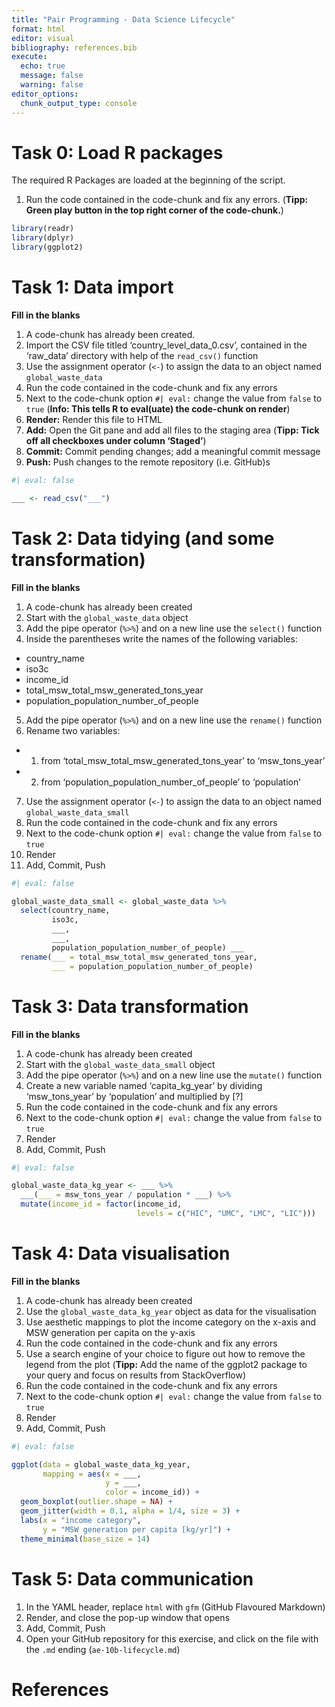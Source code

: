 ```yaml
---
title: "Pair Programming - Data Science Lifecycle"
format: html
editor: visual
bibliography: references.bib
execute:
  echo: true
  message: false
  warning: false
editor_options: 
  chunk_output_type: console
---
```


# Task 0: Load R packages

The required R Packages are loaded at the beginning of the script. 

1. Run the code contained in the code-chunk and fix any errors. (**Tipp: Green play button in the top right corner of the code-chunk.**)

```r

library(readr)
library(dplyr)
library(ggplot2)
```

# Task 1: Data import

**Fill in the blanks**

1. A code-chunk has already been created.
2. Import the CSV file titled 'country_level_data_0.csv', contained in the 'raw_data' directory with help of the `read_csv()` function
3. Use the assignment operator (`<-`) to assign the data to an object named `global_waste_data`
4. Run the code contained in the code-chunk and fix any errors
5. Next to the code-chunk option `#| eval:` change the value from `false` to `true` (**Info: This tells R to eval(uate) the code-chunk on render**)
6. **Render:** Render this file to HTML
7. **Add:** Open the Git pane and add all files to the staging area (**Tipp: Tick off all checkboxes under column 'Staged'**)
8. **Commit:** Commit pending changes; add a meaningful commit message
9. **Push:** Push changes to the remote repository (i.e. GitHub)s

```r
#| eval: false

___ <- read_csv("___")
```

# Task 2: Data tidying (and some transformation)

**Fill in the blanks**

1. A code-chunk has already been created
2. Start with the `global_waste_data` object
3. Add the pipe operator (`%>%`) and on a new line use the `select()` function
4. Inside the parentheses write the names of the following variables:
  - country_name
  - iso3c
  - income_id
  - total_msw_total_msw_generated_tons_year
  - population_population_number_of_people
5. Add the pipe operator (`%>%`) and on a new line use the `rename()` function
6. Rename two variables:
  - (1) from 'total_msw_total_msw_generated_tons_year' to 'msw_tons_year'
  - (2) from 'population_population_number_of_people' to 'population'
7. Use the assignment operator (`<-`) to assign the data to an object named `global_waste_data_small`
8. Run the code contained in the code-chunk and fix any errors
9. Next to the code-chunk option `#| eval:` change the value from `false` to `true`
10. Render
11. Add, Commit, Push

```r
#| eval: false

global_waste_data_small <- global_waste_data %>% 
  select(country_name, 
         iso3c, 
         ___, 
         ___, 
         population_population_number_of_people) ___ 
  rename(___ = total_msw_total_msw_generated_tons_year,
         ___ = population_population_number_of_people) 
```

# Task 3: Data transformation

**Fill in the blanks**

1. A code-chunk has already been created
2. Start with the `global_waste_data_small` object
3. Add the pipe operator (`%>%`) and on a new line use the `mutate()` function
4. Create a new variable named 'capita_kg_year' by dividing 'msw_tons_year' by 'population' and multiplied by [?]
5. Run the code contained in the code-chunk and fix any errors
6. Next to the code-chunk option `#| eval:` change the value from `false` to `true`
7. Render
8. Add, Commit, Push

```r
#| eval: false

global_waste_data_kg_year <- ___ %>% 
  ___(___ = msw_tons_year / population * ___) %>% 
  mutate(income_id = factor(income_id, 
                            levels = c("HIC", "UMC", "LMC", "LIC")))

```

# Task 4: Data visualisation

**Fill in the blanks**

1. A code-chunk has already been created
2. Use the `global_waste_data_kg_year` object as data for the visualisation
3. Use aesthetic mappings to plot the income category on the x-axis and MSW generation per capita on the y-axis
4. Run the code contained in the code-chunk and fix any errors
5. Use a search engine of your choice to figure out how to remove the legend from the plot (**Tipp:** Add the name of the ggplot2 package to your query and focus on results from StackOverflow)
6. Run the code contained in the code-chunk and fix any errors
7. Next to the code-chunk option `#| eval:` change the value from `false` to `true`
8. Render
9. Add, Commit, Push

```r
#| eval: false

ggplot(data = global_waste_data_kg_year,
       mapping = aes(x = ___, 
                     y = ___,
                     color = income_id)) +
  geom_boxplot(outlier.shape = NA) +
  geom_jitter(width = 0.1, alpha = 1/4, size = 3) +
  labs(x = "income category",
       y = "MSW generation per capita [kg/yr]") +
  theme_minimal(base_size = 14) 
```

# Task 5: Data communication

1. In the YAML header, replace `html` with `gfm` (GitHub Flavoured Markdown)
2. Render, and close the pop-up window that opens
3. Add, Commit, Push
4. Open your GitHub repository for this exercise, and click on the file with the `.md` ending (`ae-10b-lifecycle.md`)

# References
